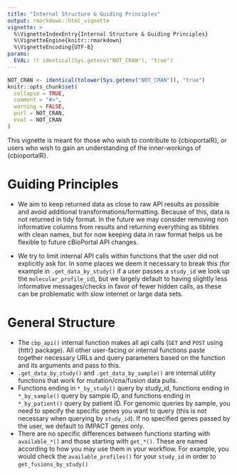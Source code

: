 ```yaml
---
title: "Internal Structure & Guiding Principles"
output: rmarkdown::html_vignette
vignette: >
  %\VignetteIndexEntry{Internal Structure & Guiding Principles}
  %\VignetteEngine{knitr::rmarkdown}
  %\VignetteEncoding{UTF-8}
params:
  EVAL: !r identical(Sys.getenv("NOT_CRAN"), "true")
---
```


```r
NOT_CRAN <- identical(tolower(Sys.getenv("NOT_CRAN")), "true")
knitr::opts_chunk$set(
  collapse = TRUE,
  comment = "#>",
  warning = FALSE, 
  purl = NOT_CRAN,
  eval = NOT_CRAN
)
```


This vignette is meant for those who wish to contribute to {cbioportalR}, or users who wish to gain an understanding of the inner-workings of {cbioportalR}.


# Guiding Principles 

- We aim to keep returned data as close to raw API results as possible and avoid additional transformations/formatting. Because of this, data is not returned in tidy format. In the future we may consider removing non informative columns from results and returning everything as tibbles with clean names, but for now keeping data in raw format helps us be flexible to future cBioPortal API changes.  

- We try to limit internal API calls within functions that the user did not explicitly ask for. In some places we deem it necessary to break this (for example in `.get_data_by_study()` if a user passes a `study_id`  we look up the `molecular_profile_id`), but we largely default to having slightly less informative messages/checks in favor of fewer hidden calls, as these can be problematic with slow internet or large data sets. 

# General Structure

- The `cbp_api()` internal function makes all api calls (`GET` and `POST` using {httr} package). All other user-facing or internal functions paste together necessary URLs and query parameters based on the function and its arguments and pass to this.
- `.get_data_by_study()` and `.get_data_by_sample()` are internal utility functions that work for mutation/cna/fusion data pulls.
- Functions ending in `*_by_study()` query by study_id, functions ending in `*_by_sample()` query by sample ID, and functions ending in `*_by_patient()` query by patient ID. For genomic queries by sample, you need to specify the specific genes you want to query (this is not necessary when querying by `study_id`). If no specified genes passed by the user, we default to IMPACT genes only. 
- There are no specific differences between functions starting with `available_*()` and those starting with `get_*()`. These are named according to how you may use them in your workflow. For example, you would check the `available_profiles()` for your `study_id`  in order to `get_fusions_by_study()`
    
    
